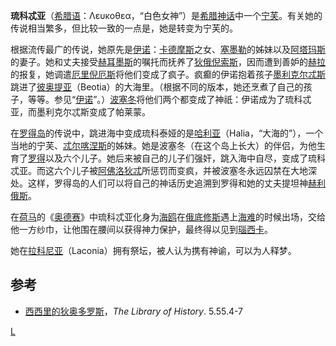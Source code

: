 '''琉科忒亚'''（[[希腊语|希腊语]]：Λευκοθεα，“白色女神”）是[[希腊神话|希腊神话]]中一个[[宁芙|宁芙]]。有关她的传说相当繁多，但比较一致的一点是，她是转变为宁芙的。

根据流传最广的传说，她原先是[[伊诺|伊诺]]：[[卡德摩斯|卡德摩斯]]之女、[[塞墨勒|塞墨勒]]的姊妹以及[[阿塔玛斯|阿塔玛斯]]的妻子。她和丈夫接受[[赫耳墨斯|赫耳墨斯]]的嘱托而抚养了[[狄俄倪索斯|狄俄倪索斯]]，因而遭到善妒的[[赫拉|赫拉]]的报复，她调遣[[厄里倪厄斯|厄里倪厄斯]]将他们变成了疯子。疯癫的伊诺抱着孩子[[墨利克尔忒斯|墨利克尔忒斯]]跳进了[[彼奥提亚|彼奥提亚]]（Beotia）的大海里。（根据不同的版本，她还烹煮了自己的孩子，等等。参见“[[伊诺|伊诺]]”。）[[波塞冬|波塞冬]]将他们两个都变成了神祇：伊诺成为了琉科忒亚，而墨利克尔忒斯变成了帕莱蒙。

在[[罗得岛|罗得岛]]的传说中，跳进海中变成琉科泰娅的是[[哈利亚|哈利亚]]（Halia，“大海的”），一个当地的宁芙、[[忒尔喀涅斯|忒尔喀涅斯]]的姊妹。她是波塞冬（在这个岛上长大）的伴侣，为他生育了[[罗得|罗得]]以及六个儿子。她后来被自己的儿子们强奸，跳入海中自尽，变成了琉科忒亚。而这六个儿子被[[阿佛洛狄忒|阿佛洛狄忒]]所惩罚而变疯，并被波塞冬永远囚禁在大地深处{{ref|1}}。这样，罗得岛的人们可以将自己的神话历史追溯到罗得和她的丈夫提坦神[[赫利俄斯|赫利俄斯]]。

在[[荷马|荷马]]的《[[奥德赛|奥德赛]]》中琉科忒亚化身为[[海鸥|海鸥]]在[[俄底修斯|俄底修斯]]遇上[[海难|海难]]的时候出场，交给他一方纱巾，让他围在腰间以获得神力保护，最终得以见到[[瑙西卡|瑙西卡]]。

她在[[拉科尼亚|拉科尼亚]]（Laconia）拥有祭坛，被人认为携有神谕，可以为人释梦。

==参考==
*{{note label|1|1|1}}[[西西里的狄奥多罗斯|西西里的狄奥多罗斯]]，''The Library of History''. 5.55.4-7

{{宁芙}}

[[category:宁芙|L]]